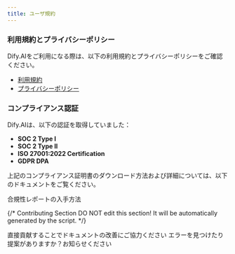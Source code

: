 ```yaml
---
title: ユーザ規約
---
```



### **利用規約とプライバシーポリシー**

Dify.AIをご利用になる際は、以下の利用規約とプライバシーポリシーをご確認ください。

* [利用規約](https://dify.ai/terms)
* [プライバシーポリシー](https://dify.ai/privacy)

### **コンプライアンス認証**

Dify.AIは、以下の認証を取得していました：

* **SOC 2 Type I**
* **SOC 2 Type II**
* **ISO 27001:2022 Certification**
* **GDPR DPA**

上記のコンプライアンス証明書のダウンロード方法および詳細については、以下のドキュメントをご覧ください。

<Card title="合規性レポートの入手方法" icon="link" href="get-compliance-report.md">
  合規性レポートの入手方法
</Card>

{/*
Contributing Section
DO NOT edit this section!
It will be automatically generated by the script.
*/}

<CardGroup cols="2">
    <Card
        title="このページを編集する"
        icon="pen-to-square"
        href="https://github.com/langgenius/dify-docs-mintlify/edit/main/ja-jp/policies/agreement/README.mdx"
    >
        直接貢献することでドキュメントの改善にご協力ください
    </Card>
    <Card
        title="問題を報告する"
        icon="github"
        href="https://github.com/langgenius/dify-docs-mintlify/issues/new?title=ドキュメントの問題%3A%20&body=%23%23%20問題の説明%0A%3C%21--%20発見した問題について簡単に説明してください%20--%3E%0A%0A%23%23%20ページリンク%0Ahttps%3A%2F%2Fgithub.com%2Flanggenius%2Fdify-docs-mintlify%2Fblob%2Fmain%2Fja-jp/policies/agreement%2FREADME.mdx%0A%0A%23%23%20提案される変更%0A%3C%21--%20特定の変更案がある場合は、ここで説明してください%20--%3E%0A%0A%3C%21--%20ドキュメントの品質向上にご協力いただきありがとうございます！%20--%3E"
    >
        エラーを見つけたり提案がありますか？お知らせください
    </Card>
</CardGroup>
